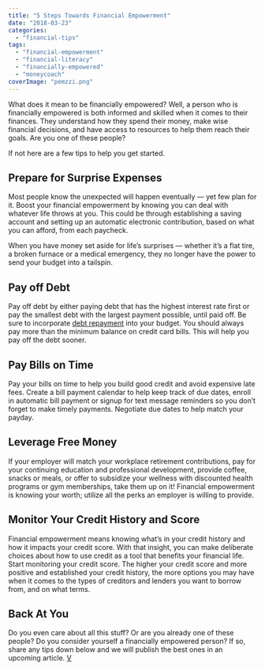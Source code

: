 ```yaml
---
title: "5 Steps Towards Financial Empowerment"
date: "2018-03-23"
categories: 
  - "financial-tips"
tags: 
  - "financial-empowerment"
  - "financial-literacy"
  - "financially-empowered"
  - "moneycoach"
coverImage: "pemzzi.png"
---
```


What does it mean to be financially empowered? Well, a person who is financially empowered is both informed and skilled when it comes to their finances. They understand how they spend their money, make wise financial decisions, and have access to resources to help them reach their goals. Are you one of these people?

If not here are a few tips to help you get started.

## Prepare for Surprise Expenses

Most people know the unexpected will happen eventually — yet few plan for it. Boost your financial empowerment by knowing you can deal with whatever life throws at you. This could be through establishing a saving account and setting up an automatic electronic contribution, based on what you can afford, from each paycheck.

When you have money set aside for life’s surprises — whether it’s a flat tire, a broken furnace or a medical emergency, they no longer have the power to send your budget into a tailspin.

## Pay off Debt

Pay off debt by either paying debt that has the highest interest rate first or pay the smallest debt with the largest payment possible, until paid off. Be sure to incorporate [debt repayment](/getting-started-how-to-manage-debts-with-moneycoach/) into your budget. You should always pay more than the minimum balance on credit card bills. This will help you pay off the debt sooner.

## Pay Bills on Time

Pay your bills on time to help you build good credit and avoid expensive late fees. Create a bill payment calendar to help keep track of due dates, enroll in automatic bill payment or signup for text message reminders so you don’t forget to make timely payments. Negotiate due dates to help match your payday.

## Leverage Free Money

If your employer will match your workplace retirement contributions, pay for your continuing education and professional development, provide coffee, snacks or meals, or offer to subsidize your wellness with discounted health programs or gym memberships, take them up on it! Financial empowerment is knowing your worth; utilize all the perks an employer is willing to provide.

## Monitor Your Credit History and Score

Financial empowerment means knowing what’s in your credit history and how it impacts your credit score. With that insight, you can make deliberate choices about how to use credit as a tool that benefits your financial life. Start monitoring your credit score. The higher your credit score and more positive and established your credit history, the more options you may have when it comes to the types of creditors and lenders you want to borrow from, and on what terms.

## Back At You

Do you even care about all this stuff? Or are you already one of these people? Do you consider yourself a financially empowered person? If so, share any tips down below and we will publish the best ones in an upcoming article. [V](http://www.vecteezy.com)
